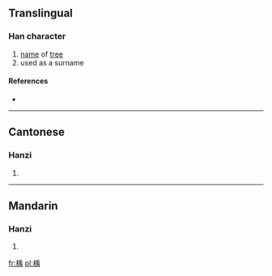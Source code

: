 ==Translingual==

===Han character===
{{Han char|rn=75|rad=木|as=09|sn=13|four=4292<sub>7</sub>|canj=木竹中月 (DHLB)}}

# [[name]] of [[tree]]
# used as a surname

====References====
* {{Han ref|kx=0538.090|dkj=15091|dj=0925.230|hdz=21252.020|uh=6940|ud=26944|bh=DDE2|bd=56802}}

----

==Cantonese==

===Hanzi===
{{yue-hanzi|jyut=|y=geui2}}

# {{defn|Cantonese|sort=木09}}

----

==Mandarin==

===Hanzi===
{{cmn-hanzi|pin=[[yǔ]] ([[yu3]])|wg=yü<sup>3</sup>}}

# {{defn|Mandarin|sort=木09}}

[[fr:楀]]
[[pl:楀]]